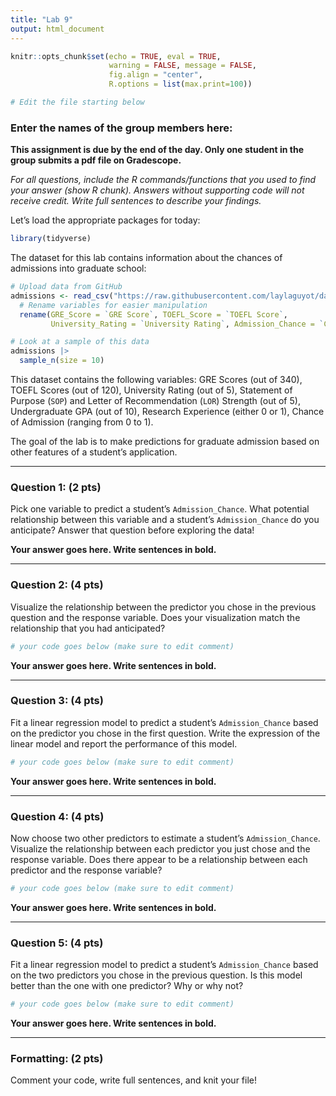 ```yaml
---
title: "Lab 9"
output: html_document
---
```


```r
knitr::opts_chunk$set(echo = TRUE, eval = TRUE,  
                      warning = FALSE, message = FALSE, 
                      fig.align = "center",
                      R.options = list(max.print=100))

# Edit the file starting below
```

### Enter the names of the group members here:

**This assignment is due by the end of the day. Only one student in the group submits a pdf file on Gradescope.**

*For all questions, include the R commands/functions that you used to find your answer (show R chunk). Answers without supporting code will not receive credit. Write full sentences to describe your findings.*

Let's load the appropriate packages for today:

```r
library(tidyverse)
```

The dataset for this lab contains information about the chances of admissions into graduate school:

```r
# Upload data from GitHub
admissions <- read_csv("https://raw.githubusercontent.com/laylaguyot/datasets/main//Admission_Predict.csv") |>
  # Rename variables for easier manipulation 
  rename(GRE_Score = `GRE Score`, TOEFL_Score = `TOEFL Score`,
         University_Rating = `University Rating`, Admission_Chance = `Chance of Admit`)

# Look at a sample of this data
admissions |>
  sample_n(size = 10)
```

This dataset contains the following variables: GRE Scores (out of 340), TOEFL Scores (out of 120), 
University Rating (out of 5), Statement of Purpose (`SOP`) and Letter of Recommendation (`LOR`) Strength (out of 5), Undergraduate GPA (out of 10), Research Experience (either 0 or 1), Chance of Admission (ranging from 0 to 1).

The goal of the lab is to make predictions for graduate admission based on other features of a student's application.

------------------------------------------------------------------------

### Question 1: (2 pts)

Pick one variable to predict a student's `Admission_Chance`. What potential relationship between this variable and a student's `Admission_Chance` do you anticipate? Answer that question before exploring the data!

**Your answer goes here. Write sentences in bold.**

------------------------------------------------------------------------

### Question 2: (4 pts)

Visualize the relationship between the predictor you chose in the previous question and the response variable. Does your visualization match the relationship that you had anticipated?

```r
# your code goes below (make sure to edit comment)

```

**Your answer goes here. Write sentences in bold.**

------------------------------------------------------------------------

### Question 3: (4 pts)

Fit a linear regression model to predict a student's `Admission_Chance` based on the predictor you chose in the first question. Write the expression of the linear model and report the performance of this model.

```r
# your code goes below (make sure to edit comment)

```

**Your answer goes here. Write sentences in bold.**

------------------------------------------------------------------------

### Question 4: (4 pts)

Now choose two other predictors to estimate a student's `Admission_Chance`. Visualize the relationship between each predictor you just chose and the response variable. Does there appear to be a relationship between each predictor and the response variable?

```r
# your code goes below (make sure to edit comment)

```

**Your answer goes here. Write sentences in bold.**

------------------------------------------------------------------------

### Question 5: (4 pts)

Fit a linear regression model to predict a student's `Admission_Chance` based on the two predictors you chose in the previous question. Is this model better than the one with one predictor? Why or why not?

```r
# your code goes below (make sure to edit comment)

```

**Your answer goes here. Write sentences in bold.**

------------------------------------------------------------------------

### Formatting: (2 pts)

Comment your code, write full sentences, and knit your file!

